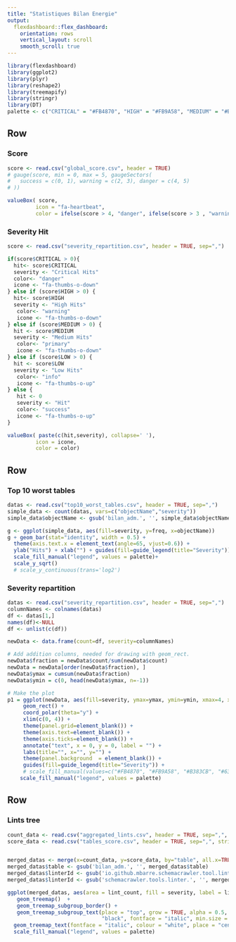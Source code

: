 ```yaml
---
title: "Statistiques Bilan Energie"
output: 
  flexdashboard::flex_dashboard:
    orientation: rows
    vertical_layout: scroll
    smooth_scroll: true
---
```


```r
library(flexdashboard)
library(ggplot2)
library(plyr)
library(reshape2)
library(treemapify)
library(stringr)
library(DT)
palette <- c("CRITICAL" = "#FB4870", "HIGH" = "#FB9A58", "MEDIUM" = "#B383CB", "LOW" = "#63A2E7")
```

Row {data-height=125}
-----------------------------------------------------------------------

### Score

```r
score <- read.csv("global_score.csv", header = TRUE)
# gauge(score, min = 0, max = 5, gaugeSectors(
#   success = c(0, 1), warning = c(2, 3), danger = c(4, 5)
# ))

valueBox( score,
         icon = "fa-heartbeat",
         color = ifelse(score > 4, "danger", ifelse(score > 3 , "warning", ifelse(score > 2 , "info", ifelse(score > 1, "primary", "success")))))
```


### Severity Hit

```r

score <- read.csv("severity_repartition.csv", header = TRUE, sep=",")

if(score$CRITICAL > 0){
  hit<- score$CRITICAL
  severity <- "Critical Hits"
  color<- "danger"
  icone <- "fa-thumbs-o-down"
} else if (score$HIGH > 0) {
  hit<- score$HIGH
  severity <- "High Hits"
   color<- "warning"
   icone <- "fa-thumbs-o-down"
} else if (score$MEDIUM > 0) {
  hit <- score$MEDIUM
  severity <- "Medium Hits"
   color<- "primary"
   icone <- "fa-thumbs-o-down"
} else if (score$LOW > 0) {
  hit <- score$LOW
  severity <- "Low Hits"
   color<- "info"
   icone <- "fa-thumbs-o-up"
} else {
   hit <- 0
   severity <- "Hit"
   color<- "success"
   icone <- "fa-thumbs-o-up"
}

valueBox( paste(c(hit,severity), collapse=' '),
         icon = icone,
         color = color)
```



Row
-----------------------------------------------------------------------

<!-- ### 5 Critical -->

<!-- ```{r, echo=FALSE} -->
<!-- score <- read.csv("severity_repartition.csv", header = TRUE, sep=",") -->
<!-- datatable(score, options = list(pageLength = 5)) -->
<!-- ``` -->


### Top 10 worst tables

```r
datas <- read.csv("top10_worst_tables.csv", header = TRUE, sep=",")
simple_data <- count(datas, vars=c("objectName","severity"))
simple_data$objectName <- gsub('bilan_adm.', '', simple_data$objectName)

g <- ggplot(simple_data, aes(fill=severity, y=freq, x=objectName))
g + geom_bar(stat="identity", width = 0.5) +
  theme(axis.text.x = element_text(angle=65, vjust=0.6)) +
  ylab("Hits") + xlab("") + guides(fill=guide_legend(title="Severity")) +
  scale_fill_manual("legend", values = palette)+
  scale_y_sqrt()
  # scale_y_continuous(trans='log2')
```

### Severity repartition

```r

datas <- read.csv("severity_repartition.csv", header = TRUE, sep=",")
columnNames <- colnames(datas)
df <- datas[1,]
names(df)<-NULL
df <- unlist(c(df))

newData <- data.frame(count=df, severity=columnNames)

# Add addition columns, needed for drawing with geom_rect.
newData$fraction = newData$count/sum(newData$count)
newData = newData[order(newData$fraction), ]
newData$ymax = cumsum(newData$fraction)
newData$ymin = c(0, head(newData$ymax, n=-1))

# Make the plot
p1 = ggplot(newData, aes(fill=severity, ymax=ymax, ymin=ymin, xmax=4, xmin=3)) +
     geom_rect() +
     coord_polar(theta="y") +
     xlim(c(0, 4)) +
     theme(panel.grid=element_blank()) +
     theme(axis.text=element_blank()) +
     theme(axis.ticks=element_blank()) +
     annotate("text", x = 0, y = 0, label = "") +
     labs(title="", x="", y="") +
     theme(panel.background  = element_blank()) + 
     guides(fill=guide_legend(title="Severity")) + 
     # scale_fill_manual(values=c("#FB4870", "#FB9A58", "#B383CB", "#63A2E7")) +
    scale_fill_manual("legend", values = palette)
```

Row
-----------------------------------------------------------------------

### Lints tree

```r

count_data <- read.csv("aggregated_lints.csv", header = TRUE, sep=",", stringsAsFactors=FALSE)
score_data <- read.csv("tables_score.csv", header = TRUE, sep=",", stringsAsFactors=FALSE)


merged_datas <- merge(x=count_data, y=score_data, by="table", all.x=TRUE)
merged_datas$table <- gsub('bilan_adm.', '', merged_datas$table)
merged_datas$linterId <- gsub('io.github.mbarre.schemacrawler.tool.linter.', '', merged_datas$linterId)
merged_datas$linterId <- gsub('schemacrawler.tools.linter.', '', merged_datas$linterId)

ggplot(merged_datas, aes(area = lint_count, fill = severity, label = linterId, subgroup = table)) +
   geom_treemap()  +
   geom_treemap_subgroup_border() +
   geom_treemap_subgroup_text(place = "top", grow = TRUE, alpha = 0.5, colour =
                              "black", fontface = "italic", min.size = 0) +
  geom_treemap_text(fontface = "italic", colour = "white", place = "centre", grow = TRUE) + 
  scale_fill_manual("legend", values = palette)

```


